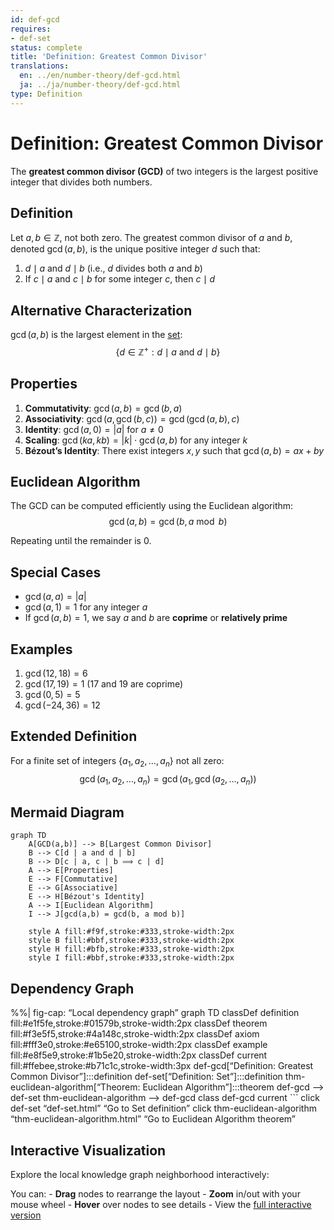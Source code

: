 ```yaml
---
id: def-gcd
requires:
- def-set
status: complete
title: 'Definition: Greatest Common Divisor'
translations:
  en: ../en/number-theory/def-gcd.html
  ja: ../ja/number-theory/def-gcd.html
type: Definition
---
```


# Definition: Greatest Common Divisor {#def-gcd}

The **greatest common divisor (GCD)** of two integers is the largest positive integer that divides both numbers.

## Definition

Let $a, b \in \mathbb{Z}$, not both zero. The greatest common divisor of $a$ and $b$, denoted $\gcd(a, b)$, is the unique positive integer $d$ such that:

1. $d \mid a$ and $d \mid b$ (i.e., $d$ divides both $a$ and $b$)
2. If $c \mid a$ and $c \mid b$ for some integer $c$, then $c \mid d$

## Alternative Characterization

$\gcd(a, b)$ is the largest element in the [set](../logic-set-theory/def-set.qmd):
$$\{d \in \mathbb{Z}^+ : d \mid a \text{ and } d \mid b\}$$

## Properties

1. **Commutativity**: $\gcd(a, b) = \gcd(b, a)$
2. **Associativity**: $\gcd(a, \gcd(b, c)) = \gcd(\gcd(a, b), c)$
3. **Identity**: $\gcd(a, 0) = |a|$ for $a \neq 0$
4. **Scaling**: $\gcd(ka, kb) = |k| \cdot \gcd(a, b)$ for any integer $k$
5. **Bézout's Identity**: There exist integers $x, y$ such that $\gcd(a, b) = ax + by$

## Euclidean Algorithm

The GCD can be computed efficiently using the Euclidean algorithm:
$$\gcd(a, b) = \gcd(b, a \bmod b)$$

Repeating until the remainder is 0.

## Special Cases

- $\gcd(a, a) = |a|$
- $\gcd(a, 1) = 1$ for any integer $a$
- If $\gcd(a, b) = 1$, we say $a$ and $b$ are **coprime** or **relatively prime**

## Examples

1. $\gcd(12, 18) = 6$
2. $\gcd(17, 19) = 1$ (17 and 19 are coprime)
3. $\gcd(0, 5) = 5$
4. $\gcd(−24, 36) = 12$

## Extended Definition

For a finite set of integers $\{a_1, a_2, \ldots, a_n\}$ not all zero:
$$\gcd(a_1, a_2, \ldots, a_n) = \gcd(a_1, \gcd(a_2, \ldots, a_n))$$

## Mermaid Diagram

```mermaid
graph TD
    A[GCD(a,b)] --> B[Largest Common Divisor]
    B --> C[d | a and d | b]
    B --> D[c | a, c | b ⟹ c | d]
    A --> E[Properties]
    E --> F[Commutative]
    E --> G[Associative]
    E --> H[Bézout's Identity]
    A --> I[Euclidean Algorithm]
    I --> J[gcd(a,b) = gcd(b, a mod b)]

    style A fill:#f9f,stroke:#333,stroke-width:2px
    style B fill:#bbf,stroke:#333,stroke-width:2px
    style H fill:#bfb,stroke:#333,stroke-width:2px
    style I fill:#bbf,stroke:#333,stroke-width:2px
```

## Dependency Graph

%%| fig-cap: "Local dependency graph"
graph TD
    classDef definition fill:#e1f5fe,stroke:#01579b,stroke-width:2px
    classDef theorem fill:#f3e5f5,stroke:#4a148c,stroke-width:2px
    classDef axiom fill:#fff3e0,stroke:#e65100,stroke-width:2px
    classDef example fill:#e8f5e9,stroke:#1b5e20,stroke-width:2px
    classDef current fill:#ffebee,stroke:#b71c1c,stroke-width:3px
    def-gcd["Definition: Greatest Common Divisor"]:::definition
    def-set["Definition: Set"]:::definition
    thm-euclidean-algorithm["Theorem: Euclidean Algorithm"]:::theorem
    def-gcd --> def-set
    thm-euclidean-algorithm --> def-gcd
    class def-gcd current
```
    click def-set "def-set.html" "Go to Set definition"
    click thm-euclidean-algorithm "thm-euclidean-algorithm.html" "Go to Euclidean Algorithm theorem"

## Interactive Visualization

Explore the local knowledge graph neighborhood interactively:

::: {.graph-viz data-id="def-gcd" data-width="700" data-height="500"}
:::

You can:
- **Drag** nodes to rearrange the layout
- **Zoom** in/out with your mouse wheel
- **Hover** over nodes to see details
- View the [full interactive version](../../output/interactive/def-gcd.html){target="_blank"}
